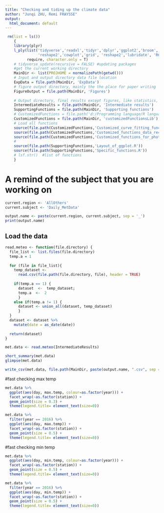 ```yaml
---
title: "Checking and tiding up the climate data"
author: "Junqi ZHU, Remi FRAYSSE"
output:
  html_document: default
---
```


```r
 rm(list = ls())
    {
    library(plyr)
    l_ply(list('tidyverse','readxl','tidyr','dplyr','ggplot2','broom','ggthemes','plotly','purrr',
               'reshape2','cowplot','grid', 'reshape2','lubridate', 'RColorBrewer', 'datacheck'), 
          require, character.only = T)
    # tidyverse_update(recursive = FALSE) #updating packages
    #get the current working directory
    MainDir <- list(PROJHOME = normalizePath(getwd()))
    # Input and output directory data file location
    ExpData = file.path(MainDir, 'ExpData')
    # figure output directory, mainly the the place for paper writing 
    FigureOutput = file.path(MainDir, 'Figures')
    
    # Output directory, final results except figures, like statistics, and intermediate data set
    IntermediateResults = file.path(MainDir, 'Intermediate results')  
    SupportingFunctions = file.path(MainDir, 'Supporting functions')
    # CustomizedFunctions = file.path('d:/Programming language/R language/Customized function library/')
    CustomizedFunctions = file.path(MainDir, 'customizedFunctionsLib')
    # Load all functions
    source(file.path(CustomizedFunctions,'Customized_curve_fitting_functions.R'))
    source(file.path(CustomizedFunctions,'Customized_functions_data_reconstruction.R'))
    source(file.path(CustomizedFunctions,'Customized_functions_for_photosynthesis.R'))
    # 
    source(file.path(SupportingFunctions,'Layout_of_ggplot.R'))
    source(file.path(SupportingFunctions,'Specific_functions.R'))
    # lsf.str()  #list of functions
    } 
```

# A remind of the subject that you are working on
```r
current.region <- 'AllOthers'
current.subject <- 'Daily_MetData'

output.name <- paste(current.region, current.subject, sep = '_')
print(output.name)

```

## Load the data
```r

read.meteo <- function(file.directory) {
  file_list <- list.files(file.directory)
  temp.a = 1
  
  for (file in file_list){
    temp_dataset <-
      read.csv(file.path(file.directory, file), header = TRUE)
    
    if(temp.a == 1) {
      dataset  <-  temp_dataset;
      temp.a  <-  2
      }
    else if(temp.a != 1) {
      dataset <- union_all(dataset, temp_dataset)
      }
  }
  dataset <- dataset %>% 
    mutate(date = as_date(date))
  
  return(dataset)
}

met.data <- read.meteo(IntermediateResults)

short_summary(met.data)
glimpse(met.data)

write_csv(met.data, file.path(MainDir, paste(output.name, ".csv", sep = "")))
```

#fast checking max temp
```r
met.data %>% 
  ggplot(aes(day, max.temp, colour=as.factor(year))) +
  facet_wrap(~as.factor(station)) +
  geom_point(size = 0.3) +
  theme(legend.title= element_text(size=0))

met.data %>% 
  filter(year == 2016) %>% 
  ggplot(aes(day, max.temp)) +
  facet_wrap(~as.factor(station)) +
  geom_point(size = 0.5) +
  theme(legend.title= element_text(size=0))
```

#fast checking min temp
```r
met.data %>% 
  ggplot(aes(day, min.temp, colour=as.factor(year))) +
  facet_wrap(~as.factor(station)) +
  geom_point(size = 0.5) +
  theme(legend.title= element_text(size=0))

met.data %>% 
  filter(year == 2016) %>% 
  ggplot(aes(day, min.temp)) +
  facet_wrap(~as.factor(station)) +
  geom_point(size = 0.5) +
  theme(legend.title= element_text(size=0))
```

#
```r

```
